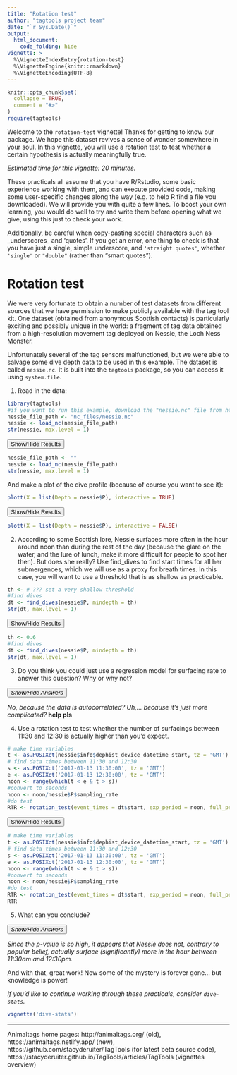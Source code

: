 ```yaml
---
title: "Rotation test"
author: "tagtools project team"
date: "`r Sys.Date()`"
output: 
  html_document:
    code_folding: hide
vignette: >
  %\VignetteIndexEntry{rotation-test}
  %\VignetteEngine{knitr::rmarkdown}
  %\VignetteEncoding{UTF-8}
---
```


```r
knitr::opts_chunk$set(
  collapse = TRUE,
  comment = "#>"
)
require(tagtools)
```

Welcome to the `rotation-test` vignette! Thanks for getting to know our package. We hope this dataset revives a sense of wonder somewhere in your soul. In this vignette, you will use a rotation test to test whether a certain hypothesis is actually meaningfully true. 

*Estimated time for this vignette: 20 minutes.*

These practicals all assume that you have R/Rstudio, some basic experience working with them, and can execute provided code, making some user-specific changes along the way (e.g. to help R find a file you downloaded). We will provide you with quite a few lines. To boost your own learning, you would do well to try and write them before opening what we give, using this just to check your work.

Additionally, be careful when copy-pasting special characters such as \_underscores\_ and 'quotes'. If you get an error, one thing to check is that you have just a single, simple underscore, and `'straight quotes'`, whether `'single'` or `"double"` (rather than “smart quotes”). 

# Rotation test

We were very fortunate to obtain a number of test datasets from different sources that we have permission to make publicly available with the tag tool kit. One dataset (obtained from anonymous Scottish contacts) is particularly exciting and possibly unique in the world: a fragment of tag data obtained from a high-resolution movement tag deployed on Nessie, the Loch Ness Monster. 

Unfortunately several of the tag sensors malfunctioned, but we were able to salvage some dive depth data to be used in this example. The dataset is called `nessie.nc`. It is built into the `tagtools` package, so you can access it using `system.file`.

1. Read in the data: 

```r
library(tagtools)
#if you want to run this example, download the "nessie.nc" file from https://github.com/animaltags/tagtools_data and change the file path to match where you've saved the files
nessie_file_path <- "nc_files/nessie.nc"
nessie <- load_nc(nessie_file_path)
str(nessie, max.level = 1)
```

<button class="btn btn-primary" data-toggle="collapse" data-target="#load_nessie_nc"> Show/Hide Results </button>  
<div id="load_nessie_nc" class="collapse">

```r
nessie_file_path <- ""
nessie <- load_nc(nessie_file_path)
str(nessie, max.level = 1)
```

</div>

And make a plot of the dive profile (because of course you want to see it):

```r
plott(X = list(Depth = nessie$P), interactive = TRUE)
```

<button class="btn btn-primary" data-toggle="collapse" data-target="#plot_nessie_profile"> Show/Hide Results </button>  
<div id="plot_nessie_profile" class="collapse">

```r
plott(X = list(Depth = nessie$P), interactive = FALSE)
```

</div>

2. According to some Scottish lore, Nessie surfaces more often in the hour around noon than during the rest of the day (because the glare on the water, and the lure of lunch, make it more difficult for people to spot her then). But does she really? Use find\_dives to find start times for all her submergences, which we will use as a proxy for breath times. In this case, you will want to use a threshold that is as shallow as practicable. 

```r
th <- # ??? set a very shallow threshold
#find dives
dt <- find_dives(nessie$P, mindepth = th)
str(dt, max.level = 1)
```

<button class="btn btn-primary" data-toggle="collapse" data-target="#find_dives_nessie"> Show/Hide Results </button>  
<div id="find_dives_nessie" class="collapse">

```r
th <- 0.6
#find dives
dt <- find_dives(nessie$P, mindepth = th)
str(dt, max.level = 1)
```

</div>

3. Do you think you could just use a regression model for surfacing rate to answer this question? Why or why not?

<button class="btn btn-primary" data-toggle="collapse" data-target="#ans_noregr_nessie"> *Show/Hide Answers* </button>  
<div id="ans_noregr_nessie" class="collapse">
*No, because the data is autocorrelated? Uh,... because it's just more complicated?* **help pls**
</div>

4. Use a rotation test to test whether the number of surfacings between 11:30 and 12:30 is actually higher than you'd expect.

```r
# make time variables
t <- as.POSIXct(nessie$info$dephist_device_datetime_start, tz = 'GMT') + c(1:nrow(nessie$P$data))/nessie$P$sampling_rate
# find data times between 11:30 and 12:30
s <- as.POSIXct('2017-01-13 11:30:00', tz = 'GMT')
e <- as.POSIXct('2017-01-13 12:30:00', tz = 'GMT')
noon <- range(which(t < e & t > s)) 
#convert to seconds
noon <- noon/nessie$P$sampling_rate
#do test
RTR <- rotation_test(event_times = dt$start, exp_period = noon, full_period = c(0,length(nessie$P$data)/nessie$P$sampling_rate), n_rot = 10000, ts_fun = length)
```

<button class="btn btn-primary" data-toggle="collapse" data-target="#RTR"> Show/Hide Results </button>  
<div id="RTR" class="collapse">

```r
# make time variables
t <- as.POSIXct(nessie$info$dephist_device_datetime_start, tz = 'GMT') + c(1:nrow(nessie$P$data))/nessie$P$sampling_rate
# find data times between 11:30 and 12:30
s <- as.POSIXct('2017-01-13 11:30:00', tz = 'GMT')
e <- as.POSIXct('2017-01-13 12:30:00', tz = 'GMT')
noon <- range(which(t < e & t > s)) 
#convert to seconds
noon <- noon/nessie$P$sampling_rate
#do test
RTR <- rotation_test(event_times = dt$start, exp_period = noon, full_period = c(0,length(nessie$P$data)/nessie$P$sampling_rate), n_rot = 10000, ts_fun = length)
RTR
```

</div>

<!-- In Matlab: -->
<!--```
nessie = load_nc('nessie.nc');

% make time variable
st = datenum(info.dephist_device_datetime_start) + ...[1:length(P.data)]./P.sampling_rate/3600/24 ;
% find data times between 11:30 and 12:30
s = datenum( 2017-01-13 11:30:00 );
e = datenum( 2017-01-13 12:30:00 );
[st,et] = bounds(find(t < e & t > s));
% convert to seconds
st = st/P.sampling_rate;
et = et/P.sampling_rate;
% find dives
dt = find_dives(P, th);
% do test
RTR = rotation_test(dt.start,[st,et], ...[0,length(P.data)/P.sampling_rate],...100000, length , [],[],[]);
``` -->

5. What can you conclude?

<button class="btn btn-primary" data-toggle="collapse" data-target="#ans_byebye_nessie"> *Show/Hide Answers* </button>  
<div id="ans_byebye_nessie" class="collapse">
*Since the p-value is so high, it appears that Nessie does not, contrary to popular belief, actually surface (significantly) more in the hour between 11:30am and 12:30pm.*
</div>

And with that, great work! Now some of the mystery is forever gone... but knowledge is power!

*If you'd like to continue working through these practicals, consider `dive-stats`.*

```r
vignette('dive-stats')
```

***

Animaltags home pages: http://animaltags.org/ (old), https://animaltags.netlify.app/ (new), https://github.com/stacyderuiter/TagTools (for latest beta source code), https://stacyderuiter.github.io/TagTools/articles/TagTools (vignettes overview)